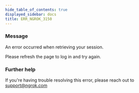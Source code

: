 ```yaml
---
hide_table_of_contents: true
displayed_sidebar: docs
title: ERR_NGROK_3150
---
```


### Message

An error occurred when retrieving your session.

Please refresh the page to log in and try again.

### Further help

If you're having trouble resolving this error, please reach out to [support@ngrok.com](mailto:support@ngrok.com?subject=Help%20with%20ERR_NGROK_3150)
